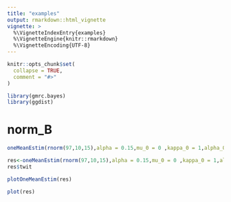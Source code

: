 ```yaml
---
title: "examples"
output: rmarkdown::html_vignette
vignette: >
  %\VignetteIndexEntry{examples}
  %\VignetteEngine{knitr::rmarkdown}
  %\VignetteEncoding{UTF-8}
---
```


```r
knitr::opts_chunk$set(
  collapse = TRUE,
  comment = "#>"
)
```

```r
library(gmrc.bayes)
library(ggdist)
```


# norm_B

```r
oneMeanEstim(rnorm(97,10,15),alpha = 0.15,mu_0 = 0 ,kappa_0 = 1,alpha_0 = 0.005,beta_0 = 0.01,seuil = 10,theta_P = c(-10,5),theta_A = c(5,12)) 
```

```r
res<-oneMeanEstim(rnorm(97,10,15),alpha = 0.15,mu_0 = 0 ,kappa_0 = 1,alpha_0 = 0.005,beta_0 = 0.01,seuil = 10,theta_P = c(-10,5),theta_A = c(5,12)) 
res$twit

plotOneMeanEstim(res)

```

```r
plot(res)
```

